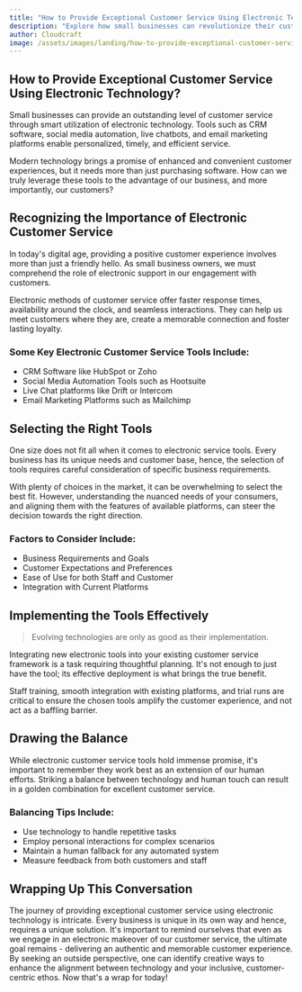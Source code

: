 ```yaml
---
title: "How to Provide Exceptional Customer Service Using Electronic Technology"
description: "Explore how small businesses can revolutionize their customer service experience using electronic technology. Ideal for retail or service businesses with less than 10 staff."
author: Cloudcraft
image: /assets/images/landing/how-to-provide-exceptional-customer-service-using-electronic-technology.jpg
---
```


## How to Provide Exceptional Customer Service Using Electronic Technology?

Small businesses can provide an outstanding level of customer service through smart utilization of electronic technology. Tools such as CRM software, social media automation, live chatbots, and email marketing platforms enable personalized, timely, and efficient service.

Modern technology brings a promise of enhanced and convenient customer experiences, but it needs more than just purchasing software. How can we truly leverage these tools to the advantage of our business, and more importantly, our customers?

<ServicesBlurb />

## Recognizing the Importance of Electronic Customer Service

In today's digital age, providing a positive customer experience involves more than just a friendly hello. As small business owners, we must comprehend the role of electronic support in our engagement with customers.

Electronic methods of customer service offer faster response times, availability around the clock, and seamless interactions. They can help us meet customers where they are, create a memorable connection and foster lasting loyalty.

### Some Key Electronic Customer Service Tools Include:

* CRM Software like HubSpot or Zoho
* Social Media Automation Tools such as Hootsuite
* Live Chat platforms like Drift or Intercom
* Email Marketing Platforms such as Mailchimp

## Selecting the Right Tools

One size does not fit all when it comes to electronic service tools. Every business has its unique needs and customer base, hence, the selection of tools requires careful consideration of specific business requirements.

With plenty of choices in the market, it can be overwhelming to select the best fit. However, understanding the nuanced needs of your consumers, and aligning them with the features of available platforms, can steer the decision towards the right direction.

### Factors to Consider Include:

* Business Requirements and Goals
* Customer Expectations and Preferences
* Ease of Use for both Staff and Customer
* Integration with Current Platforms
  
<GetStartedBlurb />

## Implementing the Tools Effectively

<blockquote>Evolving technologies are only as good as their implementation.</blockquote>

Integrating new electronic tools into your existing customer service framework is a task requiring thoughtful planning. It's not enough to just have the tool; its effective deployment is what brings the true benefit.

Staff training, smooth integration with existing platforms, and trial runs are critical to ensure the chosen tools amplify the customer experience, and not act as a baffling barrier.

## Drawing the Balance

While electronic customer service tools hold immense promise, it's important to remember they work best as an extension of our human efforts. Striking a balance between technology and human touch can result in a golden combination for excellent customer service.

### Balancing Tips Include:

* Use technology to handle repetitive tasks
* Employ personal interactions for complex scenarios
* Maintain a human fallback for any automated system
* Measure feedback from both customers and staff

## Wrapping Up This Conversation

The journey of providing exceptional customer service using electronic technology is intricate. Every business is unique in its own way and hence, requires a unique solution. It's important to remind ourselves that even as we engage in an electronic makeover of our customer service, the ultimate goal remains - delivering an authentic and memorable customer experience. By seeking an outside perspective, one can identify creative ways to enhance the alignment between technology and your inclusive, customer-centric ethos. Now that's a wrap for today!
